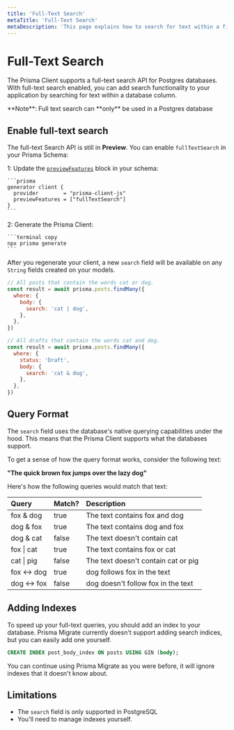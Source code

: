 ```yaml
---
title: 'Full-Text Search'
metaTitle: 'Full-Text Search'
metaDescription: 'This page explains how to search for text within a field.'
---
```


# Full-Text Search

The Prisma Client supports a full-text search API for Postgres databases. With full-text search enabled, you can add search functionality to your application by searching for text within a database column.

<Admonition type="info">
**Note**: Full text search can **only** be used in a Postgres database
</Admonition>

## Enable full-text search

The full-text Search API is still in **Preview**. You can enable `fullTextSearch` in your Prisma Schema:

1: Update the [`previewFeatures`](../preview-features) block in your schema:

    ```prisma
    generator client {
      provider        = "prisma-client-js"
      previewFeatures = ["fullTextSearch"]
    }
    ```

2: Generate the Prisma Client:

    ```terminal copy
    npx prisma generate
    ```

After you regenerate your client, a new `search` field will be available on any `String` fields created on your models.

```jsx
// All posts that contain the words cat or dog.
const result = await prisma.posts.findMany({
  where: {
    body: {
      search: 'cat | dog',
    },
  },
})

// All drafts that contain the words cat and dog.
const result = await prisma.posts.findMany({
  where: {
    status: 'Draft',
    body: {
      search: 'cat & dog',
    },
  },
})
```

## Query Format

The `search` field uses the database's native querying capabilities under the hood. This means that the Prisma Client supports what the databases support.

To get a sense of how the query format works, consider the following text:

**"The quick brown fox jumps over the lazy dog"**

Here's how the following queries would match that text:

| Query          | Match? | Description                         |
| :------------- | :----- | :---------------------------------- |
| fox & dog      | true   | The text contains fox and dog       |
| dog & fox      | true   | The text contains dog and fox       |
| dog & cat      | false  | The text doesn't contain cat        |
| fox &#124; cat | true   | The text contains fox or cat        |
| cat &#124; pig | false  | The text doesn't contain cat or pig |
| fox <-> dog    | true   | dog follows fox in the text         |
| dog <-> fox    | false  | dog doesn't follow fox in the text  |

## Adding Indexes

To speed up your full-text queries, you should add an index to your database.
Prisma Migrate currently doesn't support adding search indices, but you can
easily add one yourself.

```sql
CREATE INDEX post_body_index ON posts USING GIN (body);
```

You can continue using Prisma Migrate as you were before, it will ignore indexes
that it doesn't know about.

## Limitations

- The `search` field is only supported in PostgreSQL
- You'll need to manage indexes yourself.
